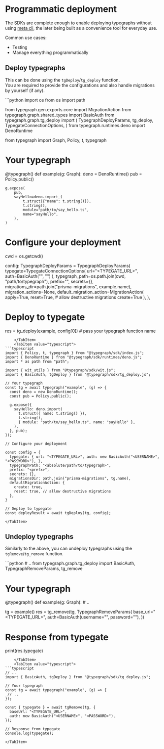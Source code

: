 
# Programmatic deployment

The SDKs are complete enough to enable deploying typegraphs without using [meta cli](/docs/reference/meta-cli), the later being built as a convenience tool for everyday use.

Common use cases:
- Testing
- Manage everything programmatically


## Deploy typegraphs
This can be done using the `tgDeploy`/`tg_deploy` function.\
You are required to provide the configurations and also handle migrations by yourself (if any).

<SDKTabs>
    <TabItem value="python">
```python
import os
from os import path

from typegraph.gen.exports.core import MigrationAction
from typegraph.graph.shared_types import BasicAuth
from typegraph.graph.tg_deploy import (
    TypegraphDeployParams,
    tg_deploy,
    TypegateConnectionOptions,
)
from typegraph.runtimes.deno import DenoRuntime

from typegraph import Graph, Policy, t, typegraph

# Your typegraph
@typegraph()
def example(g: Graph):
    deno = DenoRuntime()
    pub = Policy.public()

    g.expose(
        pub,
        sayHello=deno.import_(
            t.struct({"name": t.string()}),
            t.string(),
            module="path/to/say_hello.ts",
            name="sayHello",
        ),
    )

# Configure your deployment

cwd = os.getcwd()

config: TypegraphDeployParams = TypegraphDeployParams(
        typegate=TypegateConnectionOptions(
            url="<TYPEGATE_URL>", 
            auth=BasicAuth("<USERNAME>", "<PASSWORD>")
        ),
        typegraph_path=os.path.join(cwd, "path/to/typegraph"),
        prefix="<prefix>",
        secrets={},
        migrations_dir=path.join("prisma-migrations", example.name),
        migration_actions=None,
        default_migration_action=MigrationAction(
            apply=True, 
            reset=True, # allow destructive migrations
            create=True
        ),
    ),

# Deploy to typegate
res = tg_deploy(example, config[0]) # pass your typegraph function name

```
    </TabItem>
    <TabItem value="typescript">
```typescript
import { Policy, t, typegraph } from "@typegraph/sdk/index.js";
import { DenoRuntime } from "@typegraph/sdk/runtimes/deno.js";
import * as path from "path";

import { wit_utils } from "@typegraph/sdk/wit.js";
import { BasicAuth, tgDeploy } from "@typegraph/sdk/tg_deploy.js";

// Your typegraph
const tg = await typegraph("example", (g) => {
  const deno = new DenoRuntime();
  const pub = Policy.public();

  g.expose({
    sayHello: deno.import(
      t.struct({ name: t.string() }),
      t.string(),
      { module: "path/to/say_hello.ts", name: "sayHello" },
    ),
  }, pub);
});

// Configure your deployment

const config = {
  typegate: { url: "<TYPEGATE_URL>", auth: new BasicAuth("<USERNAME>", "<PASSWORD>"), },
  typegraphPath: "<absolute/path/to/typegraph>",
  prefix: "<prefx>",
  secrets: {},
  migrationsDir: path.join("prisma-migrations", tg.name),
  defaultMigrationAction: {
    create: true,
    reset: true, // allow destructive migrations
  },
}

// Deploy to typegate
const deployResult = await tgDeploy(tg, config);
```
    </TabItem>
</SDKTabs>


## Undeploy typegraphs
Similarly to the above, you can undeploy typegraphs using the `tgRemove`/`tg_remove` function.

<SDKTabs>
    <TabItem value="python">
```python
# ..
from typegraph.graph.tg_deploy import BasicAuth, TypegraphRemoveParams, tg_remove

# Your typegraph
@typegraph()
def example(g: Graph):
    # ..

tg = example()
res = tg_remove(tg, TypegraphRemoveParams(
    base_url="<TYPEGATE_URL>",
    auth=BasicAuth(username="<USERNAME>", password="<PASSWORD>"),
))

# Response from typegate
print(res.typegate)
```
    </TabItem>
    <TabItem value="typescript">
```typescript
// ..
import { BasicAuth, tgDeploy } from "@typegraph/sdk/tg_deploy.js";

// Your typegraph
const tg = await typegraph("example", (g) => {
 // ..
});

const { typegate } = await tgRemove(tg, {
  baseUrl: "<TYPEGATE_URL>",
  auth: new BasicAuth("<USERNAME>", "<PASSWORD>"),
});

// Response from typegate
console.log(typegate);
```
    </TabItem>
</SDKTabs>
